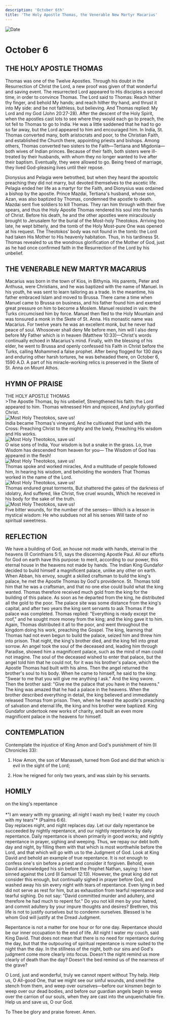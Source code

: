 ```yaml
---
description: 'October 6th'
title: 'The Holy Apostle Thomas, the Venerable New Martyr Macarius'
---
```


<CustomPaginator />
<RunningHead />

<Image src="/title-imprint.png" height={68} width={50} alt="Date" className="title-imprint"/>

# <div id="date">October <Image className="four-dot" src="/four-dot.png" height={15} width={15} alt="" />6</div>

## THE HOLY APOSTLE THOMAS

Thomas was one of the Twelve Apostles. Through his doubt in the Resurrection of Christ the Lord, a new proof was given of that wonderful and saving event. The resurrected Lord appeared to His disciples a second time, in order to convince Thomas. The Lord said to Thomas: Reach hither thy finger, and behold My hands; and reach hither thy hand, and thrust it into My side: and be not faithless, but believing. And Thomas replied: My Lord and my God (John 20:27-28). After the descent of the Holy Spirit, when the apostles cast lots to see where they would each go to preach, the lot fell to Thomas to go to India. He was a little saddened that he had to go so far away, but the Lord appeared to him and encouraged him. In India, St. Thomas converted many, both aristocrats and poor, to the Christian Faith, and established the Church there, appointing priests and bishops. Among others, Thomas converted two sisters to the Faith—Tertiana and Migdonia—both wives of Indian princes. Because of their faith, both sisters were ill-treated by their husbands, with whom they no longer wanted to live after their baptism. Eventually, they were allowed to go. Being freed of marriage, they lived God-pleasing lives until their repose.

Dionysius and Pelagia were betrothed, but when they heard the apostolic preaching they did not marry, but devoted themselves to the ascetic life. Pelagia ended her life as a martyr for the Faith, and Dionysius was ordained a bishop by the apostle. Prince Mazdai, Tertiana's husband, whose son, Azan, was also baptized by Thomas, condemned the apostle to death. Mazdai sent five soldiers to kill Thomas. They ran him through with their five spears, and thus the Holy Apostle Thomas rendered his soul into the hands of Christ. Before his death, he and the other apostles were miraculously brought to Jerusalem for the burial of the Most-holy Theotokos. Arriving too late, he wept bitterly, and the tomb of the Holy Most-pure One was opened at his request. The Theotokos' body was not found in the tomb: the Lord had taken His Mother to His heavenly habitation. Thus, in his tardiness St. Thomas revealed to us the wondrous glorification of the Mother of God, just as he had once confirmed faith in the Resurrection of the Lord by his unbelief.

## THE VENERABLE NEW MARTYR MACARIUS

Macarius was born in the town of Kios, in Bithynia. His parents, Peter and Anthusa, were Christians, and he was baptized with the name of Manuel. In his youth, he was sent to learn tailoring as a trade. In the meantime, his father embraced Islam and moved to Brussa. There came a time when Manuel came to Brussa on business, and his father found him and exerted great pressure on him to become a Moslem. Manuel resisted in vain: the Turks circumcised him by force. Manuel then fled to the Holy Mountain and was tonsured a monk in the Skete of St. Anna. His monastic name was Macarius. For twelve years he was an excellent monk, but he never had peace of soul. Whosoever shall deny Me before men, him will I also deny before My Father which is in heaven (Matthew 10:33)—Christ's words continually echoed in Macarius's mind. Finally, with the blessing of his elder, he went to Brussa and openly confessed his Faith in Christ before the Turks, calling Mohammed a false prophet. After being flogged for 130 days and enduring other harsh tortures, he was beheaded there, on October 6, 1590 A.D. A part of his miracle-working relics is preserved in the Skete of St. Anna on Mount Athos.


## HYMN OF PRAISE
<div style={{textAlign:'center', color:'crimson', fontWeight:'bold'}}>
THE HOLY APOSTLE THOMAS
</div>
>The Apostle Thomas, by his unbelief,  
Strengthened his faith: the Lord appeared to him.  
Thomas witnessed Him and rejoiced,  
And joyfully glorified Christ.  
<div style={{marginLeft: '10rem', marginTop:'1rem', maxWidth: '2rem'}}><Image className="four-dot" src="/four-dot.png" height={15} width={15} alt="Most Holy Theotokos, save us!" /></div>  
India became Thomas's vineyard,  
And he cultivated that land with the Cross:  
Preaching Christ to the mighty and the lowly,  
Preaching His wisdom and His works.  
<div style={{marginLeft: '10rem', marginTop:'1rem', maxWidth: '2rem'}}><Image className="four-dot" src="/four-dot.png" height={15} width={15} alt="Most Holy Theotokos, save us!" /></div>  
O wise sons of India,  
Your wisdom is but a snake in the grass.  
Lo, true Wisdom has descended from heaven for you—  
The Wisdom of God has appeared in the flesh!  
<div style={{marginLeft: '10rem', marginTop:'1rem', maxWidth: '2rem'}}><Image className="four-dot" src="/four-dot.png" height={15} width={15} alt="Most Holy Theotokos, save us!" /></div>  
Thomas spoke and worked miracles,  
And a multitude of people followed him,  
In hearing his wisdom, and beholding the wonders  
That Thomas worked in the name of the Lord.  
<div style={{marginLeft: '10rem', marginTop:'1rem', maxWidth: '2rem'}}><Image className="four-dot" src="/four-dot.png" height={15} width={15} alt="Most Holy Theotokos, save us!" /></div>  
Thomas endured great torments,  
But shattered the gates of the darkness of idolatry,  
And suffered, like Christ, five cruel wounds,  
Which he received in his body for the sake of the truth.  
<div style={{marginLeft: '10rem', marginTop:'1rem', maxWidth: '2rem'}}><Image className="four-dot" src="/four-dot.png" height={15} width={15} alt="Most Holy Theotokos, save us!" /></div>  
Five bitter wounds, for the number of the senses—  
Which is a lesson in mystical wisdom:  
He who subdues not all his senses  
Will taste of no spiritual sweetness.  


## REFLECTION

We have a building of God, an house not made with hands, eternal in the heavens (II Corinthians 5:1), says the discerning Apostle Paul. All our efforts for God on earth have this purpose: to merit, according to our power, this eternal house in the heavens not made by hands. The Indian King Gundafor decided to build himself a magnificent palace, unlike any other on earth. When Abban, his envoy, sought a skilled craftsman to build the king's palace, he met the Apostle Thomas by God's providence. St. Thomas told him that he was a craftsman, and that no one else could build what the king wanted. Thomas therefore received much gold from the king for the building of this palace. As soon as he departed from the king, he distributed all the gold to the poor. The palace site was some distance from the king's capital, and after two years the king sent servants to ask Thomas if the palace was completed. Thomas replied: "Everything is ready except the roof," and he sought more money from the king; and the king gave it to him. Again, Thomas distributed it all to the poor, and went throughout the kingdom doing his work, preaching the Gospel. The king, learning that Thomas had not even begun to build the palace, seized him and threw him into prison. That night, the king's brother died, and the king fell into great sorrow. An angel took the soul of the deceased and, leading him through Paradise, showed him a magnificent palace, such as the mind of man could not imagine. The soul of the deceased wished to enter that palace, but the angel told him that he could not, for it was his brother's palace, which the Apostle Thomas had built with his alms. Then the angel returned the brother's soul to his body. When he came to himself, he said to the king: "Swear to me that you will give me anything I ask." And the king swore. Then the brother said: "Give me the palace that you have in the heavens." The king was amazed that he had a palace in the heavens. When the brother described everything in detail, the king believed and immediately released Thomas from prison. Then, when he heard the apostle's preaching of salvation and eternal life, the king and his brother were baptized. King Gundafor undertook new works of charity, and built an even more magnificent palace in the heavens for himself.


## CONTEMPLATION

Contemplate the injustice of King Amon and God's punishment of him (II Chronicles 33):

1. How Amon, the son of Manasseh, turned from God and did that which is evil in the sight of the Lord;

2. How he reigned for only two years, and was slain by his servants.


## HOMILY
<div style={{textAlign:'center', color:'crimson', fontWeight:'bold'}}>
on the king's repentance
</div>
<br />
<div style={{textAlign:'right'}}>
*"I am weary with my groaning; all night I wash my bed; I water my couch with my tears"* (Psalms 6:6).
</div>
Day replaces night, and night replaces day. Let our daily repentance be succeeded by nightly repentance, and our nightly repentance by daily repentance. Daily repentance is shown primarily in good works; and nightly repentance in prayer, sighing and weeping. Thus, we repay our debt both day and night, by filling them with that which is most worthwhile before the Lord, and that which will go with us to the Judgment of God. Look at King David and behold an example of true repentance. It is not enough to confess one's sin before a priest and consider it forgiven. Behold, even David acknowledged his sin before the Prophet Nathan, saying: I have sinned against the Lord (II Samuel 12:13). However, the great king did not consider this enough, but continually sighed in prayer before God, and washed away his sin every night with tears of repentance. Even lying in bed did not serve as rest for him, but as exhaustion from tearful repentance and tearful sighing. Do not say: "David committed murder and adultery, and therefore he had much to repent for." Do you not kill men by your hatred, and commit adultery by your impure thoughts and desires? Brethren, this life is not to justify ourselves but to condemn ourselves. Blessed is he whom God will justify at the Dread Judgment.

Repentance is not a matter for one hour or for one day. Repentance should be our inner occupation to the end of life. All night I water my couch, said King David. That does not mean that there is no need for repentance during the day, but that the outpouring of spiritual repentance is more suited to the night than the day. In the stillness of the night, both our sins and God's judgment come more clearly into focus. Doesn't the night remind us more clearly of death than the day? Doesn't the bed remind us of the nearness of the grave?

O Lord, just and wonderful, truly we cannot repent without Thy help. Help us, O All-good One, that we might see our sinful wounds, and smell the stench from them, and weep over ourselves—before our kinsmen begin to weep over our dead bodies, and before our guardian angels begin to weep over the carrion of our souls, when they are cast into the unquenchable fire. Help us and save us, O our God.

To Thee be glory and praise forever. Amen.